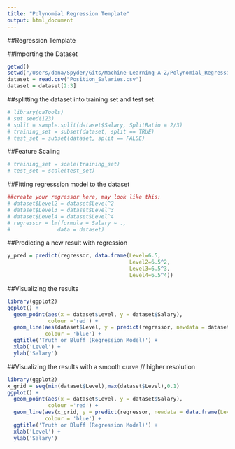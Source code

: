 ```yaml
---
title: "Polynomial Regression Template"
output: html_document
---
```


##Regression Template

##Importing the Dataset
```r

getwd()
setwd("/Users/dana/Spyder/Gits/Machine-Learning-A-Z/Polynomial_Regression")
dataset = read.csv("Position_Salaries.csv")
dataset = dataset[2:3]

```

##splitting the dataset into training set and test set
```r

# library(caTools)
# set.seed(123)
# split = sample.split(dataset$Salary, SplitRatio = 2/3)
# training_set = subset(dataset, split == TRUE)
# test_set = subset(dataset, split == FALSE)

```

##Feature Scaling
```r

# training_set = scale(training_set)
# test_set = scale(test_set)

```

##Fitting regresssion model to the dataset
```r
##create your regressor here, may look like this:
# dataset$Level2 = dataset$Level^2
# dataset$Level3 = dataset$Level^3
# dataset$Level4 = dataset$Level^4
# regressor = lm(formula = Salary ~ .,
#               data = dataset)

```

##Predicting a new result with regression
```r

y_pred = predict(regressor, data.frame(Level=6.5,
                                       Level2=6.5^2,
                                       Level3=6.5^3,
                                       Level4=6.5^4))

```

##Visualizing the results
```r

library(ggplot2)
ggplot() +
  geom_point(aes(x = dataset$Level, y = dataset$Salary),
             colour ='red') +
  geom_line(aes(dataset$Level, y = predict(regressor, newdata = dataset)),
            colour = 'blue') +
  ggtitle('Truth or Bluff (Regression Model)') +
  xlab('Level') +
  ylab('Salary')

```

##Visualizing the results with a smooth curve // higher resolution
```r

library(ggplot2)
x_grid = seq(min(dataset$Level),max(dataset$Level),0.1)
ggplot() +
  geom_point(aes(x = dataset$Level, y = dataset$Salary),
             colour ='red') +
  geom_line(aes(x_grid, y = predict(regressor, newdata = data.frame(Level = x_grid))),
            colour = 'blue') +
  ggtitle('Truth or Bluff (Regression Model)') +
  xlab('Level') +
  ylab('Salary')

```


